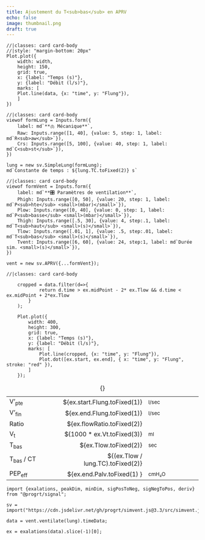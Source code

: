 ```yaml
---
title: Ajustement du T<sub>bas</sub> en APRV
echo: false
image: thumbnail.png
draft: true
---
```


```ojs
//|classes: card card-body
//|style: "margin-bottom: 20px"
Plot.plot({
	width: width,
	height: 150,
	grid: true,
	x: {label: "Temps (s)"},
	y: {label: "Débit (l/s)"},
	marks: [
	Plot.line(data, {x: "time", y: "Flung"}),
	]
})
```

:::{layout-ncol=2}
```ojs
//|classes: card card-body
viewof formLung = Inputs.form({
	label: md`**🫁 Mécanique**`,
	Raw: Inputs.range([1, 40], {value: 5, step: 1, label: md`R<sub>aw</sub>`}),
	Crs: Inputs.range([5, 100], {value: 40, step: 1, label: md`C<sub>st</sub>`}),
})

lung = new sv.SimpleLung(formLung);
md`Constante de temps : ${lung.TC.toFixed(2)} s`
```

```ojs
//|classes: card card-body
viewof formVent = Inputs.form({
	label: md`**🎛️ Paramètres de ventilation**`,
	Phigh: Inputs.range([0, 50], {value: 20, step: 1, label: md`P<sub>hte</sub> <small>(mbar)</small>`}),
	Plow: Inputs.range([0, 40], {value: 0, step: 1, label: md`P<sub>basse</sub> <small>(mbar)</small>`}),
	Thigh: Inputs.range([.5, 30], {value: 4, step:.1, label: md`T<sub>haut</sub> <small>(s)</small>`}),
	Tlow: Inputs.range([.01, 1], {value: .5, step:.01, label: md`T<sub>bas</sub> <small>(s)</small>`}),
	Tvent: Inputs.range([6, 60], {value: 24, step:1, label: md`Durée sim. <small>(s)</small>`}),
})

vent = new sv.APRV({...formVent});
```
:::


:::{layout-ncol=2}
```ojs
//|classes: card card-body

	cropped = data.filter(d=>{
			return d.time > ex.midPoint - 2* ex.Tlow && d.time < ex.midPoint + 2*ex.Tlow
		}
	);

	Plot.plot({
		width: 400,
		height: 300,
		grid: true,
		x: {label: "Temps (s)"},
		y: {label: "Débit (l/s)"},
		marks: [
			Plot.line(cropped, {x: "time", y: "Flung"}),
			Plot.dot([ex.start, ex.end], { x: "time", y: "Flung", stroke: "red" }),
		]
	});
```

|                      |                                   |                      |
| --                   | -:                                | :-                   |
| V'<sub>pte</sub>     | ${ex.start.Flung.toFixed(1)}      | <small>l/sec</small> |
| V'<sub>fin</sub>     | ${ex.end.Flung.toFixed(1)}        | <small>l/sec</small> |
| Ratio                | ${ex.flowRatio.toFixed(2)}        |                      |
| V<sub>t</sub>        | ${1000 * ex.Vt.toFixed(3)}        | <small>ml</small>    |
| T<sub>bas</sub>      | ${ex.Tlow.toFixed(2)}             | <small>sec</small>     |
| T<sub>bas</sub> / CT | ${(ex.Tlow / lung.TC).toFixed(2)} |                      |
| PEP<sub>eff</sub>    | ${ex.end.Palv.toFixed(1) }        | <small>cmH₂O</small> |

: {}

:::

```ojs
import {exalations, peakDim, minDim, sigPosToNeg, sigNegToPos, deriv} from "@progrt/signal";

sv = import("https://cdn.jsdelivr.net/gh/progrt/simvent.js@3.3/src/simvent.js");

data = vent.ventilate(lung).timeData;

ex = exalations(data).slice(-1)[0];
```
